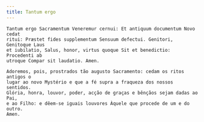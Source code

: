 ```yaml
---
title: Tantum ergo
---
```


<div class="side-by-side not-content">

    Tantum ergo Sacramentum Veneremur cernui: Et antiquum documentum Novo cedat
    ritui: Præstet fides supplementum Sensuum defectui. Genitori, Genitoque Laus
    et iubilatio, Salus, honor, virtus quoque Sit et benedictio: Procedenti ab
    utroque Compar sit laudatio. Amen.

    Adoremos, pois, prostrados tão augusto Sacramento: cedam os ritos antigos o
    lugar ao novo Mystério e que a fé supra a fraqueza dos nossos sentidos.
    Glória, honra, louvor, poder, acção de graças e bênçãos sejam dadas ao Pai,
    e ao Filho: e dêem-se iguais louvores Àquele que procede de um e do outro.
    Amen.

</div>
